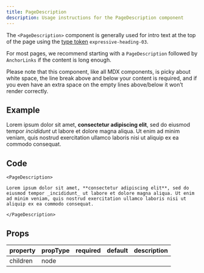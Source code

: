 ```yaml
---
title: PageDescription
description: Usage instructions for the PageDescription component
---
```


<PageDescription>

The `<PageDescription>` component is generally used for intro text at the top of the page using the [type token](https://www.carbondesignsystem.com/guidelines/typography/expressive) `expressive-heading-03`.

For most pages, we recommend starting with a `PageDescription` followed by `AnchorLinks` if the content is long enough.

</PageDescription>

Please note that this component, like all MDX components, is picky about white space, the line break above and below your content is required, and if you even have an extra space on the empty lines above/below it won’t render correctly.

## Example

<PageDescription>

Lorem ipsum dolor sit amet, **consectetur adipiscing elit**, sed do eiusmod tempor _incididunt_ ut labore et dolore magna aliqua. Ut enim ad minim veniam, quis nostrud exercitation ullamco laboris nisi ut aliquip ex ea commodo consequat.

</PageDescription>

## Code

```markup path=components/PageDescription/PageDescription.js src=https://github.com/carbon-design-system/gatsby-theme-carbon/tree/master/packages/gatsby-theme-carbon/src/components/PageDescription
<PageDescription>

Lorem ipsum dolor sit amet, **consectetur adipiscing elit**, sed do eiusmod tempor _incididunt_ ut labore et dolore magna aliqua. Ut enim ad minim veniam, quis nostrud exercitation ullamco laboris nisi ut aliquip ex ea commodo consequat.

</PageDescription>
```

## Props

| property | propType | required | default | description |
| -------- | -------- | -------- | ------- | ----------- |
| children | node     |          |         |             |
